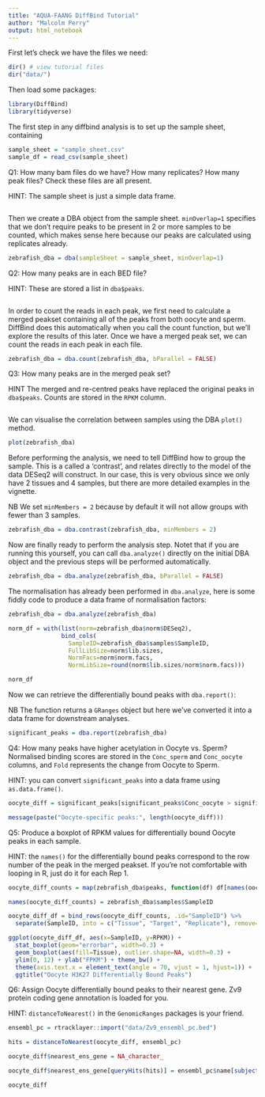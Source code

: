 ```yaml
---
title: "AQUA-FAANG DiffBind Tutorial"
author: "Malcolm Perry"
output: html_notebook
---
```

  
First let's check we have the files we need:
  
```r
dir() # view tutorial files
dir("data/")
```

Then load some packages:
  
```r
library(DiffBind)
library(tidyverse)
```

The first step in any diffbind analysis is to set up the sample sheet, containing 

```r
sample_sheet = "sample_sheet.csv"
sample_df = read_csv(sample_sheet)
```

Q1: How many bam files do we have? How many replicates? How many peak files? Check these files are all present.

HINT: The sample sheet is just a simple data frame.

```r
```

Then we create a DBA object from the sample sheet. `minOverlap=1` specifies that we don't require peaks to be present in 2 or more samples to be counted, which makes sense here because our peaks are calculated using replicates already.
  
```r
zebrafish_dba = dba(sampleSheet = sample_sheet, minOverlap=1)
```

Q2: How many peaks are in each BED file?

HINT: These are stored a list in `dba$peaks`.

```r
```

In order to count the reads in each peak, we first need to calculate a merged peakset containing all of the peaks from both oocyte and sperm. DiffBind does this automatically when you call the count function, but we'll explore the results of this later. Once we have a merged peak set, we can count the reads in each peak in each file.

```r
zebrafish_dba = dba.count(zebrafish_dba, bParallel = FALSE)
```

Q3: How many peaks are in the merged peak set?

HINT The merged and re-centred peaks have replaced the original peaks in `dba$peaks`. Counts are stored in the `RPKM` column.

```r
```

We can visualise the correlation between samples using the DBA `plot()` method.

```r
plot(zebrafish_dba)
```

Before performing the analysis, we need to tell DiffBind how to group the sample. This is a called a 'contrast', and relates directly to the model of the data DESeq2 will construct. In our case, this is very obvious since we only have 2 tissues and 4 samples, but there are more detailed examples in the vignette.

NB We set `minMembers = 2` because by default it will not allow groups with fewer than 3 samples.

```r
zebrafish_dba = dba.contrast(zebrafish_dba, minMembers = 2)
```

Now are finally ready to perform the analysis step. Notet that if you are running this yourself, you can call `dba.analyze()` directly on the initial DBA object and the previous steps will be performed automatically.

```r
zebrafish_dba = dba.analyze(zebrafish_dba, bParallel = FALSE)
```

The normalisation has already been performed in `dba.analyze`, here is some fiddly code to produce a data frame of normalisation factors:

```r
zebrafish_dba = dba.analyze(zebrafish_dba)

norm_df = with(list(norm=zebrafish_dba$norm$DESeq2),
               bind_cols(
                 SampleID=zebrafish_dba$samples$SampleID,
                 FullLibSize=norm$lib.sizes,
                 NormFacs=norm$norm.facs,
                 NormLibSize=round(norm$lib.sizes/norm$norm.facs)))

norm_df
```

Now we can retrieve the differentially bound peaks with `dba.report()`:

NB The function returns a `GRanges` object but here we've converted it into a data frame for downstream analyses.

```r
significant_peaks = dba.report(zebrafish_dba)
```

Q4: How many peaks have higher acetylation in Oocyte vs. Sperm? Normalised binding scores are stored in the `Conc_sperm` and `Conc_oocyte` columns, and `Fold` represents the change from Oocyte to Sperm.

HINT: you can convert `significant_peaks` into a data frame using `as.data.frame()`.

```r
oocyte_diff = significant_peaks[significant_peaks$Conc_oocyte > significant_peaks$Conc_sperm]

message(paste("Oocyte-specific peaks:", length(oocyte_diff)))
```

Q5: Produce a boxplot of RPKM values for differentially bound Oocyte peaks in each sample.

HINT: the `names()` for the differentially bound peaks correspond to the row number of the peak in the merged peakset. If you're not comfortable with looping in R, just do it for each Rep 1.

```r
oocyte_diff_counts = map(zebrafish_dba$peaks, function(df) df[names(oocyte_diff),])

names(oocyte_diff_counts) = zebrafish_dba$samples$SampleID

oocyte_diff_df = bind_rows(oocyte_diff_counts, .id="SampleID") %>%
  separate(SampleID, into = c("Tissue", "Target", "Replicate"), remove=F)

ggplot(oocyte_diff_df, aes(x=SampleID, y=RPKM)) +
  stat_boxplot(geom="errorbar", width=0.3) +
  geom_boxplot(aes(fill=Tissue), outlier.shape=NA, width=0.3) +
  ylim(0, 12) + ylab("FPKM") + theme_bw() +
  theme(axis.text.x = element_text(angle = 70, vjust = 1, hjust=1)) +
  ggtitle("Oocyte H3K27 Differentially Bound Peaks")
```

Q6: Assign Oocyte differentially bound peaks to their nearest gene. Zv9 protein coding gene annotation is loaded for you.

HINT: `distanceToNearest()` in the `GenomicRanges` packages is your friend.

```r
ensembl_pc = rtracklayer::import("data/Zv9_ensembl_pc.bed")

hits = distanceToNearest(oocyte_diff, ensembl_pc)

oocyte_diff$nearest_ens_gene = NA_character_

oocyte_diff$nearest_ens_gene[queryHits(hits)] = ensembl_pc$name[subjectHits(hits)]

oocyte_diff

```


